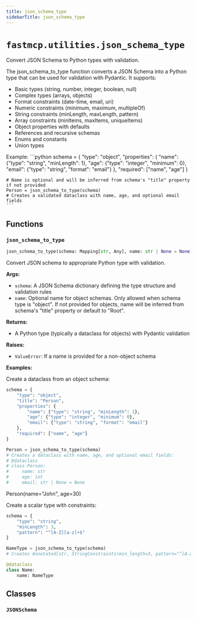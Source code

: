 ```yaml
---
title: json_schema_type
sidebarTitle: json_schema_type
---
```


# `fastmcp.utilities.json_schema_type`


Convert JSON Schema to Python types with validation.

The json_schema_to_type function converts a JSON Schema into a Python type that can be used
for validation with Pydantic. It supports:

- Basic types (string, number, integer, boolean, null)
- Complex types (arrays, objects)
- Format constraints (date-time, email, uri)
- Numeric constraints (minimum, maximum, multipleOf)
- String constraints (minLength, maxLength, pattern)
- Array constraints (minItems, maxItems, uniqueItems)
- Object properties with defaults
- References and recursive schemas
- Enums and constants
- Union types

Example:
    ```python
    schema = {
        "type": "object",
        "properties": {
            "name": {"type": "string", "minLength": 1},
            "age": {"type": "integer", "minimum": 0},
            "email": {"type": "string", "format": "email"}
        },
        "required": ["name", "age"]
    }

    # Name is optional and will be inferred from schema's "title" property if not provided
    Person = json_schema_to_type(schema)
    # Creates a validated dataclass with name, age, and optional email fields
    ```


## Functions

### `json_schema_to_type` <sup><a href="https://github.com/bhardwajRahul/fastmcp/blob/main/src/fastmcp/utilities/json_schema_type.py#L110" target="_blank"><Icon icon="github" style="width: 14px; height: 14px;" /></a></sup>

```python
json_schema_to_type(schema: Mapping[str, Any], name: str | None = None) -> type
```


Convert JSON schema to appropriate Python type with validation.

**Args:**
- `schema`: A JSON Schema dictionary defining the type structure and validation rules
- `name`: Optional name for object schemas. Only allowed when schema type is "object".
If not provided for objects, name will be inferred from schema's "title"
property or default to "Root".

**Returns:**
- A Python type (typically a dataclass for objects) with Pydantic validation

**Raises:**
- `ValueError`: If a name is provided for a non-object schema

**Examples:**

Create a dataclass from an object schema:
```python
schema = {
    "type": "object",
    "title": "Person",
    "properties": {
        "name": {"type": "string", "minLength": 1},
        "age": {"type": "integer", "minimum": 0},
        "email": {"type": "string", "format": "email"}
    },
    "required": ["name", "age"]
}

Person = json_schema_to_type(schema)
# Creates a dataclass with name, age, and optional email fields:
# @dataclass
# class Person:
#     name: str
#     age: int
#     email: str | None = None
```
Person(name="John", age=30)

Create a scalar type with constraints:
```python
schema = {
    "type": "string",
    "minLength": 3,
    "pattern": "^[A-Z][a-z]+$"
}

NameType = json_schema_to_type(schema)
# Creates Annotated[str, StringConstraints(min_length=3, pattern="^[A-Z][a-z]+$")]

@dataclass
class Name:
    name: NameType
```


## Classes

### `JSONSchema` <sup><a href="https://github.com/bhardwajRahul/fastmcp/blob/main/src/fastmcp/utilities/json_schema_type.py#L77" target="_blank"><Icon icon="github" style="width: 14px; height: 14px;" /></a></sup>
